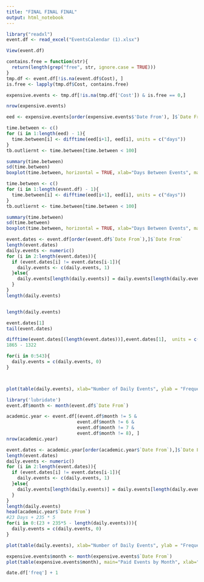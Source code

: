 ```yaml
---
title: "FINAL FINAL FINAL"
output: html_notebook
---
```

```r
library("readxl")
event.df <- read_excel("EventsCalendar (1).xlsx")
```

```r
View(event.df)
```

```r
contains.free = function(str){
  return(length(grep("free", str, ignore.case = TRUE)))
}
tmp.df <- event.df[!is.na(event.df$Cost), ]
is.free <- lapply(tmp.df$Cost, contains.free)

expensive.events <- tmp.df[!is.na(tmp.df['Cost']) & is.free == 0,]

nrow(expensive.events)

```

```r
eed <- expensive.events[order(expensive.events$'Date From'), ]$`Date From`

time.between <- c()
for (i in 1:length(eed) - 1){
  time.between[i] <- difftime(eed[i+1], eed[i], units = c("days"))
}
tb.outliernt <- time.between[time.between < 100]

summary(time.between)
sd(time.between)
boxplot(time.between, horizontal = TRUE, xlab="Days Between Events", main="Paid Events")
```

```r
time.between <- c()
for (i in 1:length(event.df) - 1){
  time.between[i] <- difftime(eed[i+1], eed[i], units = c("days"))
}
tb.outliernt <- time.between[time.between < 100]

summary(time.between)
sd(time.between)
boxplot(time.between, horizontal = TRUE, xlab="Days Between Events", main="All Events")
```




















```r

event.dates <- event.df[order(event.df$`Date From`),]$`Date From`
length(event.dates)
daily.events <- numeric()
for (i in 2:length(event.dates)){
  if (event.dates[i] != event.dates[i-1]){
    daily.events <- c(daily.events, 1)
  }else{
    daily.events[length(daily.events)] = daily.events[length(daily.events)] + 1
  }
}
length(daily.events)


length(daily.events)

event.dates[1]
tail(event.dates)

difftime(event.dates[(length(event.dates))],event.dates[1],  units = c("days"))
1865 - 1322

for(i in 0:543){
  daily.events = c(daily.events, 0)
}



plot(table(daily.events), xlab="Number of Daily Events", ylab = "Frequency", main="All days")
```





```r
library('lubridate')
event.df$month <- month(event.df$`Date From`)

academic.year <- event.df[(event.df$month != 5 &
                          event.df$month != 6 &
                          event.df$month != 7 &
                          event.df$month != 8), ]
nrow(academic.year)

event.dates <- academic.year[order(academic.year$`Date From`),]$`Date From`
length(event.dates)
daily.events <- numeric()
for (i in 2:length(event.dates)){
  if (event.dates[i] != event.dates[i-1]){
    daily.events <- c(daily.events, 1)
  }else{
    daily.events[length(daily.events)] = daily.events[length(daily.events)] + 1
  }
}
length(daily.events)
head(academic.year$`Date From`)
#23 Days + 235 * 5
for(i in 0:(23 + 235*5 - length(daily.events))){
  daily.events = c(daily.events, 0)
}

plot(table(daily.events), xlab="Number of Daily Events", ylab = "Frequency", main="September-April")
```

```r
expensive.events$month <- month(expensive.events$`Date From`)
plot(table(expensive.events$month), main="Paid Events by Month", xlab="Month", ylab="Number of Events")
```

```r
date.df['freq'] + 1
```